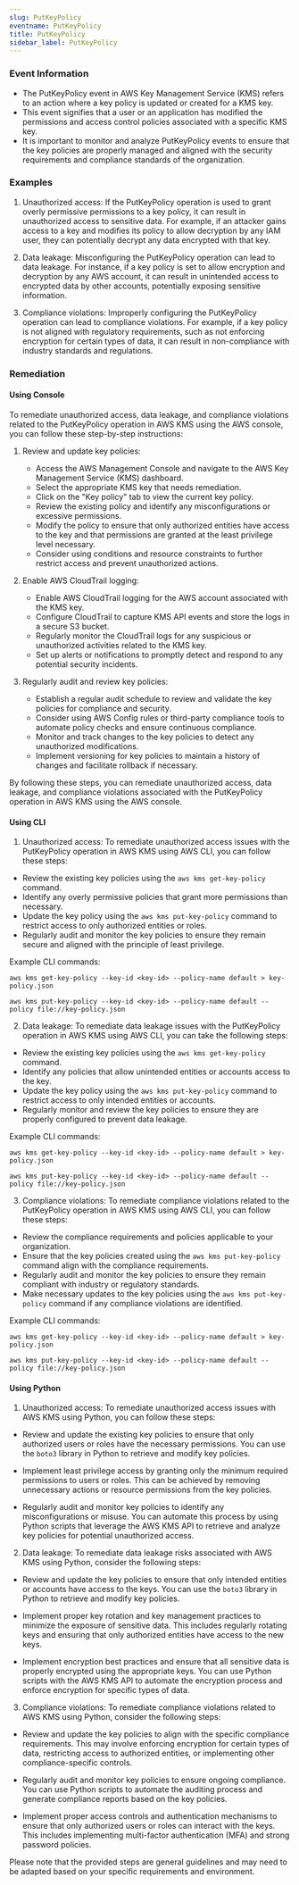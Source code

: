 ```yaml
--- 
slug: PutKeyPolicy
eventname: PutKeyPolicy
title: PutKeyPolicy
sidebar_label: PutKeyPolicy
---
```

                       
### Event Information

- The PutKeyPolicy event in AWS Key Management Service (KMS) refers to an action where a key policy is updated or created for a KMS key.
- This event signifies that a user or an application has modified the permissions and access control policies associated with a specific KMS key.
- It is important to monitor and analyze PutKeyPolicy events to ensure that the key policies are properly managed and aligned with the security requirements and compliance standards of the organization.


### Examples

1. Unauthorized access: If the PutKeyPolicy operation is used to grant overly permissive permissions to a key policy, it can result in unauthorized access to sensitive data. For example, if an attacker gains access to a key and modifies its policy to allow decryption by any IAM user, they can potentially decrypt any data encrypted with that key.

2. Data leakage: Misconfiguring the PutKeyPolicy operation can lead to data leakage. For instance, if a key policy is set to allow encryption and decryption by any AWS account, it can result in unintended access to encrypted data by other accounts, potentially exposing sensitive information.

3. Compliance violations: Improperly configuring the PutKeyPolicy operation can lead to compliance violations. For example, if a key policy is not aligned with regulatory requirements, such as not enforcing encryption for certain types of data, it can result in non-compliance with industry standards and regulations.

### Remediation

#### Using Console

To remediate unauthorized access, data leakage, and compliance violations related to the PutKeyPolicy operation in AWS KMS using the AWS console, you can follow these step-by-step instructions:

1. Review and update key policies:
   - Access the AWS Management Console and navigate to the AWS Key Management Service (KMS) dashboard.
   - Select the appropriate KMS key that needs remediation.
   - Click on the "Key policy" tab to view the current key policy.
   - Review the existing policy and identify any misconfigurations or excessive permissions.
   - Modify the policy to ensure that only authorized entities have access to the key and that permissions are granted at the least privilege level necessary.
   - Consider using conditions and resource constraints to further restrict access and prevent unauthorized actions.

2. Enable AWS CloudTrail logging:
   - Enable AWS CloudTrail logging for the AWS account associated with the KMS key.
   - Configure CloudTrail to capture KMS API events and store the logs in a secure S3 bucket.
   - Regularly monitor the CloudTrail logs for any suspicious or unauthorized activities related to the KMS key.
   - Set up alerts or notifications to promptly detect and respond to any potential security incidents.

3. Regularly audit and review key policies:
   - Establish a regular audit schedule to review and validate the key policies for compliance and security.
   - Consider using AWS Config rules or third-party compliance tools to automate policy checks and ensure continuous compliance.
   - Monitor and track changes to the key policies to detect any unauthorized modifications.
   - Implement versioning for key policies to maintain a history of changes and facilitate rollback if necessary.

By following these steps, you can remediate unauthorized access, data leakage, and compliance violations associated with the PutKeyPolicy operation in AWS KMS using the AWS console.

#### Using CLI

1. Unauthorized access: To remediate unauthorized access issues with the PutKeyPolicy operation in AWS KMS using AWS CLI, you can follow these steps:

- Review the existing key policies using the `aws kms get-key-policy` command.
- Identify any overly permissive policies that grant more permissions than necessary.
- Update the key policy using the `aws kms put-key-policy` command to restrict access to only authorized entities or roles.
- Regularly audit and monitor the key policies to ensure they remain secure and aligned with the principle of least privilege.

Example CLI commands:
```
aws kms get-key-policy --key-id <key-id> --policy-name default > key-policy.json
```
```
aws kms put-key-policy --key-id <key-id> --policy-name default --policy file://key-policy.json
```

2. Data leakage: To remediate data leakage issues with the PutKeyPolicy operation in AWS KMS using AWS CLI, you can take the following steps:

- Review the existing key policies using the `aws kms get-key-policy` command.
- Identify any policies that allow unintended entities or accounts access to the key.
- Update the key policy using the `aws kms put-key-policy` command to restrict access to only intended entities or accounts.
- Regularly monitor and review the key policies to ensure they are properly configured to prevent data leakage.

Example CLI commands:
```
aws kms get-key-policy --key-id <key-id> --policy-name default > key-policy.json
```
```
aws kms put-key-policy --key-id <key-id> --policy-name default --policy file://key-policy.json
```

3. Compliance violations: To remediate compliance violations related to the PutKeyPolicy operation in AWS KMS using AWS CLI, you can follow these steps:

- Review the compliance requirements and policies applicable to your organization.
- Ensure that the key policies created using the `aws kms put-key-policy` command align with the compliance requirements.
- Regularly audit and monitor the key policies to ensure they remain compliant with industry or regulatory standards.
- Make necessary updates to the key policies using the `aws kms put-key-policy` command if any compliance violations are identified.

Example CLI commands:
```
aws kms get-key-policy --key-id <key-id> --policy-name default > key-policy.json
```
```
aws kms put-key-policy --key-id <key-id> --policy-name default --policy file://key-policy.json
```

#### Using Python

1. Unauthorized access: To remediate unauthorized access issues with AWS KMS using Python, you can follow these steps:

- Review and update the existing key policies to ensure that only authorized users or roles have the necessary permissions. You can use the `boto3` library in Python to retrieve and modify key policies.

- Implement least privilege access by granting only the minimum required permissions to users or roles. This can be achieved by removing unnecessary actions or resource permissions from the key policies.

- Regularly audit and monitor key policies to identify any misconfigurations or misuse. You can automate this process by using Python scripts that leverage the AWS KMS API to retrieve and analyze key policies for potential unauthorized access.

2. Data leakage: To remediate data leakage risks associated with AWS KMS using Python, consider the following steps:

- Review and update the key policies to ensure that only intended entities or accounts have access to the keys. You can use the `boto3` library in Python to retrieve and modify key policies.

- Implement proper key rotation and key management practices to minimize the exposure of sensitive data. This includes regularly rotating keys and ensuring that only authorized entities have access to the new keys.

- Implement encryption best practices and ensure that all sensitive data is properly encrypted using the appropriate keys. You can use Python scripts with the AWS KMS API to automate the encryption process and enforce encryption for specific types of data.

3. Compliance violations: To remediate compliance violations related to AWS KMS using Python, consider the following steps:

- Review and update the key policies to align with the specific compliance requirements. This may involve enforcing encryption for certain types of data, restricting access to authorized entities, or implementing other compliance-specific controls.

- Regularly audit and monitor key policies to ensure ongoing compliance. You can use Python scripts to automate the auditing process and generate compliance reports based on the key policies.

- Implement proper access controls and authentication mechanisms to ensure that only authorized users or roles can interact with the keys. This includes implementing multi-factor authentication (MFA) and strong password policies.

Please note that the provided steps are general guidelines and may need to be adapted based on your specific requirements and environment.


 